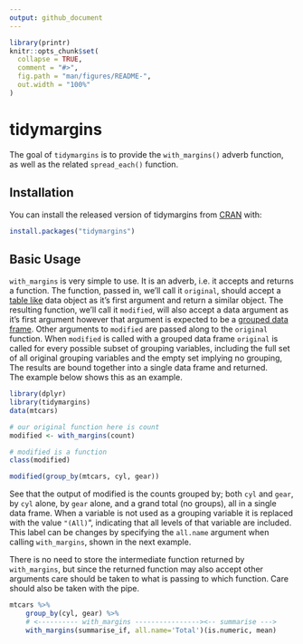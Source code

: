 ```yaml
---
output: github_document
---
```


<!-- README.md is generated from README.Rmd. Please edit that file -->

```r
library(printr)
knitr::opts_chunk$set(
  collapse = TRUE,
  comment = "#>",
  fig.path = "man/figures/README-",
  out.width = "100%"
)
```
# tidymargins

<!-- badges: start -->
<!-- badges: end -->

The goal of `tidymargins` is to provide the `with_margins()` adverb 
function, as well as the related `spread_each()` function.


## Installation

You can install the released version of tidymargins from [CRAN](https://CRAN.R-project.org) with:

``` r
install.packages("tidymargins")
```

## Basic Usage

`with_margins` is very simple to use.
It is an adverb, i.e. it accepts and returns a function.
The function, passed in, we'll call it `original`, should accept a 
[table like](https://tibble.tidyverse.org/) 
data object as it's first argument and return a similar object.
The resulting function, we'll call it `modified`, will also 
accept a data argument as it's first argument however that argument is expected to be a 
[grouped data frame](https://dplyr.tidyverse.org/reference/group_by.html). 
Other arguments to `modified` are passed along to the `original` function.
When `modified` is called with a grouped data frame `original` is called for 
every possible subset of grouping variables, including the full set 
of all original grouping variables and the empty set implying no grouping,
The results are bound together into a single data frame and returned.  
The example below shows this as an example.

```r
library(dplyr)
library(tidymargins)
data(mtcars)

# our original function here is count
modified <- with_margins(count)

# modified is a function 
class(modified)

modified(group_by(mtcars, cyl, gear))
```

See that the output of modified is the counts grouped by; 
both `cyl` and `gear`, by `cyl` alone, by `gear` alone, and a 
grand total (no groups), all in a single data frame.  When a variable is 
not used as a grouping variable it is replaced with the value `"(All)`", 
indicating that all levels of that variable are included.  This label
can be changes by specifying the `all.name` argument when calling 
`with_margins`, shown in the next example.

There is no need to store the intermediate function returned by 
`with_margins`, but since the returned function may also accept other 
arguments care should be taken to what is passing to which function.
Care should also be taken with the pipe.

```r
mtcars %>% 
    group_by(cyl, gear) %>% 
    # <---------- with_margins ----------------><-- summarise --->
    with_margins(summarise_if, all.name='Total')(is.numeric, mean)
```

